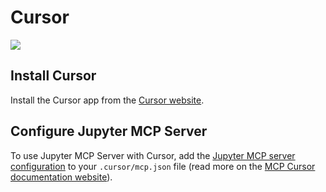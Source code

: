 # Cursor

![](https://assets.datalayer.tech/jupyter-mcp/cursor.png)

## Install Cursor

Install the Cursor app from the [Cursor website](https://www.cursor.com/downloads).

## Configure Jupyter MCP Server

To use Jupyter MCP Server with Cursor, add the [Jupyter MCP server configuration](../../setup#configuration) to your `.cursor/mcp.json` file (read more on the [MCP Cursor documentation website](https://docs.cursor.com/context/model-context-protocol#configuring-mcp-servers)).
